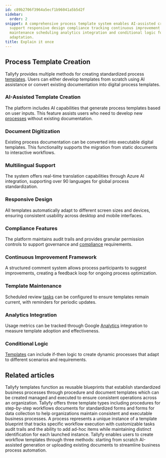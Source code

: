 ```yaml
---
id: c89b2706f3964a5ecf1b96041a5b5d2f
sidebar:
  order: 2
snippet: A comprehensive process template system enables AI-assisted creation multilingual
  support responsive design compliance tracking continuous improvement capabilities
  maintenance scheduling analytics integration and conditional logic for dynamic workflow
  adaptation.
title: Explain it once
---
```


## Process Template Creation

Tallyfy provides multiple methods for creating standardized process [templates](/products/pro/documenting/templates/). Users can either develop templates from scratch using AI assistance or convert existing documentation into digital process templates.

<lite-vimeo videoid="903080351"></lite-vimeo>

### AI-Assisted Template Creation

The platform includes AI capabilities that generate process templates based on user inputs. This feature assists users who need to develop new [processes](/products/pro/tracking-and-tasks/processes/) without existing documentation.

### Document Digitization

Existing process documentation can be converted into executable digital templates. This functionality supports the migration from static documents to interactive workflows.

### Multilingual Support

The system offers real-time translation capabilities through Azure AI integration, supporting over 90 languages for global process standardization.

### Responsive Design

All templates automatically adapt to different screen sizes and devices, ensuring consistent usability across desktop and mobile interfaces.

### Compliance Features

The platform maintains audit trails and provides granular permission controls to support governance and [compliance](/products/pro/compliance/) requirements.

### Continuous Improvement Framework

A structured comment system allows process participants to suggest improvements, creating a feedback loop for ongoing process optimization.

### Template Maintenance

Scheduled review [tasks](/products/pro/tracking-and-tasks/tasks/) can be configured to ensure templates remain current, with reminders for periodic updates.

### Analytics Integration

Usage metrics can be tracked through Google [Analytics](/products/pro/integrations/analytics/) integration to measure template adoption and effectiveness.

### Conditional Logic

[Templates](/products/pro/documenting/templates/) can include if-then logic to create dynamic processes that adapt to different scenarios and requirements.


## Related articles
<CardGrid>
<LinkTitleCard header="<b>Documenting > Templates</b>" href="/products/pro/documenting/templates/" > Tallyfy templates function as reusable blueprints that establish standardized business processes through procedure and document templates which can be created managed and executed to ensure consistent operations across an organization. </LinkTitleCard>
<LinkTitleCard header="<b>Pro > Essentials</b>" href="/products/pro/documenting/" > Tallyfy offers three template types including procedures for step-by-step workflows documents for standardized forms and forms for data collection to help organizations maintain consistent and executable business processes. </LinkTitleCard>
<LinkTitleCard header="<b>Tracking And Tasks > More about processes</b>" href="/products/pro/tracking-and-tasks/processes/" > A process represents a unique instance of a template blueprint that tracks specific workflow execution with customizable tasks audit trails and the ability to add ad-hoc items while maintaining distinct identification for each launched instance. </LinkTitleCard>
<LinkTitleCard header="<b>Templates > Create a template</b>" href="/products/pro/documenting/templates/create-template/" > Tallyfy enables users to create workflow templates through three methods: starting from scratch AI-assisted generation or uploading existing documents to streamline business process automation. </LinkTitleCard>
</CardGrid>
